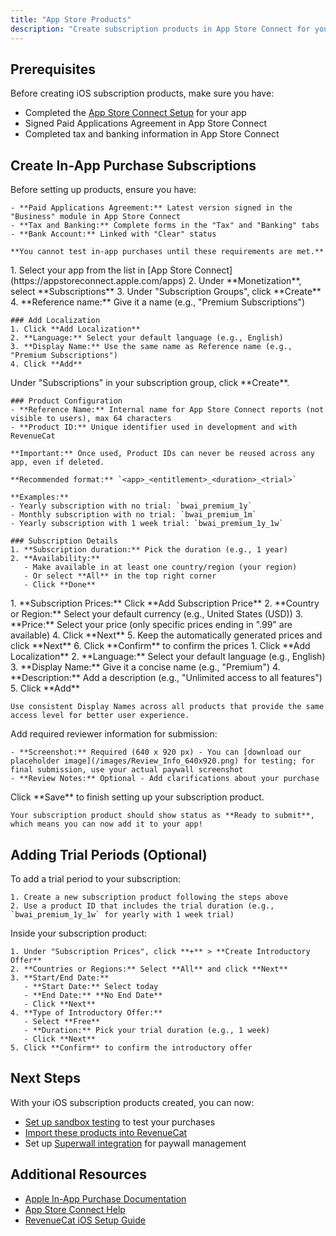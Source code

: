 ```yaml
---
title: "App Store Products"
description: "Create subscription products in App Store Connect for your iOS app"
---
```


## Prerequisites

Before creating iOS subscription products, make sure you have:

- Completed the [App Store Connect Setup](./app-store-connect-setup) for your app
- Signed Paid Applications Agreement in App Store Connect
- Completed tax and banking information in App Store Connect

## Create In-App Purchase Subscriptions

<Steps>
  <Step title="Verify Agreements and Banking">
    Before setting up products, ensure you have:
    
    - **Paid Applications Agreement:** Latest version signed in the "Business" module in App Store Connect
    - **Tax and Banking:** Complete forms in the "Tax" and "Banking" tabs
    - **Bank Account:** Linked with "Clear" status
    
    **You cannot test in-app purchases until these requirements are met.**
  </Step>

  <Step title="Create Subscription Group">
    1. Select your app from the list in [App Store Connect](https://appstoreconnect.apple.com/apps)
    2. Under **Monetization**, select **Subscriptions**
    3. Under "Subscription Groups", click **Create**
    4. **Reference name:** Give it a name (e.g., "Premium Subscriptions")
    
    ### Add Localization
    1. Click **Add Localization**
    2. **Language:** Select your default language (e.g., English)
    3. **Display Name:** Use the same name as Reference name (e.g., "Premium Subscriptions")
    4. Click **Add**
  </Step>

  <Step title="Create Subscription Products">
    Under "Subscriptions" in your subscription group, click **Create**.

    ### Product Configuration
    - **Reference Name:** Internal name for App Store Connect reports (not visible to users), max 64 characters
    - **Product ID:** Unique identifier used in development and with RevenueCat
      
    **Important:** Once used, Product IDs can never be reused across any app, even if deleted.
    
    **Recommended format:** `<app>_<entitlement>_<duration>_<trial>`
    
    **Examples:**
    - Yearly subscription with no trial: `bwai_premium_1y`
    - Monthly subscription with no trial: `bwai_premium_1m`
    - Yearly subscription with 1 week trial: `bwai_premium_1y_1w`

    ### Subscription Details
    1. **Subscription duration:** Pick the duration (e.g., 1 year)
    2. **Availability:** 
       - Make available in at least one country/region (your region)
       - Or select **All** in the top right corner
       - Click **Done**
  </Step>

  <Step title="Configure Pricing">
    1. **Subscription Prices:** Click **Add Subscription Price**
    2. **Country or Region:** Select your default currency (e.g., United States (USD))
    3. **Price:** Select your price (only specific prices ending in ".99" are available)
    4. Click **Next**
    5. Keep the automatically generated prices and click **Next**
    6. Click **Confirm** to confirm the prices
  </Step>

  <Step title="Add Localization">
    1. Click **Add Localization**
    2. **Language:** Select your default language (e.g., English)
    3. **Display Name:** Give it a concise name (e.g., "Premium")
    4. **Description:** Add a description (e.g., "Unlimited access to all features")
    5. Click **Add**
    
    Use consistent Display Names across all products that provide the same access level for better user experience.
  </Step>

  <Step title="Add Reviewer Information">
    Add required reviewer information for submission:
    
    - **Screenshot:** Required (640 x 920 px) - You can [download our placeholder image](/images/Review_Info_640x920.png) for testing; for final submission, use your actual paywall screenshot
    - **Review Notes:** Optional - Add clarifications about your purchase
  </Step>

  <Step title="Save Your Product">
    Click **Save** to finish setting up your subscription product.
    
    Your subscription product should show status as **Ready to submit**, which means you can now add it to your app!
  </Step>
</Steps>

## Adding Trial Periods (Optional)

<Steps>
  <Step title="Create Subscription with Trial">
    To add a trial period to your subscription:
    
    1. Create a new subscription product following the steps above
    2. Use a product ID that includes the trial duration (e.g., `bwai_premium_1y_1w` for yearly with 1 week trial)
  </Step>

  <Step title="Configure Introductory Offer">
    Inside your subscription product:
    
    1. Under "Subscription Prices", click **+** > **Create Introductory Offer**
    2. **Countries or Regions:** Select **All** and click **Next**
    3. **Start/End Date:**
       - **Start Date:** Select today
       - **End Date:** **No End Date**
       - Click **Next**
    4. **Type of Introductory Offer:**
       - Select **Free**
       - **Duration:** Pick your trial duration (e.g., 1 week)
       - Click **Next**
    5. Click **Confirm** to confirm the introductory offer
  </Step>
</Steps>

## Next Steps

With your iOS subscription products created, you can now:

- [Set up sandbox testing](./ios-sandbox) to test your purchases
- [Import these products into RevenueCat](./import-products-rc)
- Set up [Superwall integration](./superwall) for paywall management

## Additional Resources

- [Apple In-App Purchase Documentation](https://developer.apple.com/in-app-purchase/)
- [App Store Connect Help](https://help.apple.com/app-store-connect/)
- [RevenueCat iOS Setup Guide](https://www.revenuecat.com/docs/getting-started/installation/ios)